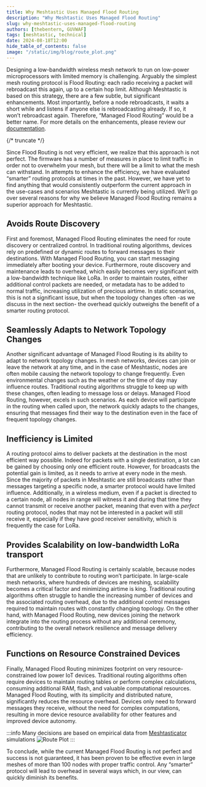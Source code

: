 ```yaml
---
title: Why Meshtastic Uses Managed Flood Routing
description: "Why Meshtastic Uses Managed Flood Routing"
slug: why-meshtastic-uses-managed-flood-routing
authors: [thebentern, GUVWAF]
tags: [meshtastic, technical]
date: 2024-08-18T12:00
hide_table_of_contents: false
image: "/static/img/blog/route_plot.png"
---
```


Designing a low-bandwidth wireless mesh network to run on low-power microprocessors with limited memory is challenging. Arguably the simplest mesh routing protocol is Flood Routing: each radio receiving a packet will rebroadcast this again, up to a certain hop limit. Although Meshtastic is based on this strategy, there are a few subtle, but significant enhancements. Most importantly, before a node rebroadcasts, it waits a short while and listens if anyone else is rebroadcasting already. If so, it won’t rebroadcast again. Therefore, “Managed Flood Routing” would be a better name. For more details on the enhancements, please review our [documentation](https://meshtastic.org/docs/overview/mesh-algo/).


{/* truncate */}

Since Flood Routing is not very efficient, we realize that this approach is not perfect. The firmware has a number of measures in place to limit traffic in order not to overwhelm your mesh, but there will be a limit to what the mesh can withstand. In attempts to enhance the efficiency, we have evaluated “smarter” routing protocols at times in the past. However, we have yet to find anything that would consistently outperform the current approach in the use-cases and scenarios Meshtastic is currently being utilized. We’ll go over several reasons for why we believe Managed Flood Routing remains a superior approach for Meshtastic.

## Avoids Route Discovery 
First and foremost, Managed Flood Routing eliminates the need for route discovery or centralized control. In traditional routing algorithms, devices rely on predefined or dynamic routes to forward messages to their destinations. With Managed Flood Routing, you can start messaging immediately after booting your device. Furthermore, route discovery and maintenance leads to overhead, which easily becomes very significant with a low-bandwidth technique like LoRa. In order to maintain routes, either additional control packets are needed, or metadata has to be added to normal traffic, increasing utilization of precious airtime. In static scenarios, this is not a significant issue, but when the topology changes often -as we discuss in the next section- the overhead quickly outweighs the benefit of a smarter routing protocol.

## Seamlessly Adapts to Network Topology Changes
Another significant advantage of Managed Flood Routing is its ability to adapt to network topology changes. In mesh networks, devices can join or leave the network at any time, and in the case of Meshtastic, nodes are often mobile causing the network topology to change frequently. Even environmental changes such as the weather or the time of day may influence routes. Traditional routing algorithms struggle to keep up with these changes, often leading to message loss or delays. Managed Flood Routing, however, excels in such scenarios. As each device will participate in the routing when called upon, the network quickly adapts to the changes, ensuring that messages find their way to the destination even in the face of frequent topology changes.

## Inefficiency is Limited
A routing protocol aims to deliver packets at the destination in the most efficient way possible. Indeed for packets with a single destination, a lot can be gained by choosing only one efficient route. However, for broadcasts the potential gain is limited, as it needs to arrive at every node in the mesh. Since the majority of packets in Meshtastic are still broadcasts rather than messages targeting a specific node, a smarter protocol would have limited influence. Additionally, in a wireless medium, even if a packet is directed to a certain node, all nodes in range will witness it and during that time they cannot transmit or receive another packet, meaning that even with a _perfect_ routing protocol, nodes that may not be interested in a packet will still receive it, especially if they have good receiver sensitivity, which is frequently the case for LoRa.

## Provides Scalability on low-bandwidth LoRa transport
Furthermore, Managed Flood Routing is certainly scalable, because nodes that are unlikely to contribute to routing won’t participate. In large-scale mesh networks, where hundreds of devices are meshing, scalability becomes a critical factor and minimizing airtime is king. Traditional routing algorithms often struggle to handle the increasing number of devices and the associated routing overhead, due to the additional control messages required to maintain routes with constantly changing topology. On the other hand, with Managed Flood Routing, new devices joining the network integrate into the routing process without any additional ceremony, contributing to the overall network resilience and message delivery efficiency. 

## Functions on Resource Constrained Devices
Finally, Managed Flood Routing minimizes footprint on very resource-constrained low power IoT devices. Traditional routing algorithms often require devices to maintain routing tables or perform complex calculations, consuming additional RAM, flash, and valuable computational resources. Managed Flood Routing, with its simplicity and distributed nature, significantly reduces the resource overhead. Devices only need to forward messages they receive, without the need for complex computations, resulting in more device resource availability for other features and improved device autonomy.

:::info Many decisions are based on empirical data from [Meshtasticator](https://github.com/GUVWAF/Meshtasticator) simulations
![Route Plot](/img/blog/route_plot.png)
:::

To conclude, while the current Managed Flood Routing is not perfect and success is not guaranteed, it has been proven to be effective even in large meshes of more than 100 nodes with proper traffic control. Any “smarter” protocol will lead to overhead in several ways which, in our view, can quickly diminish its benefits.
